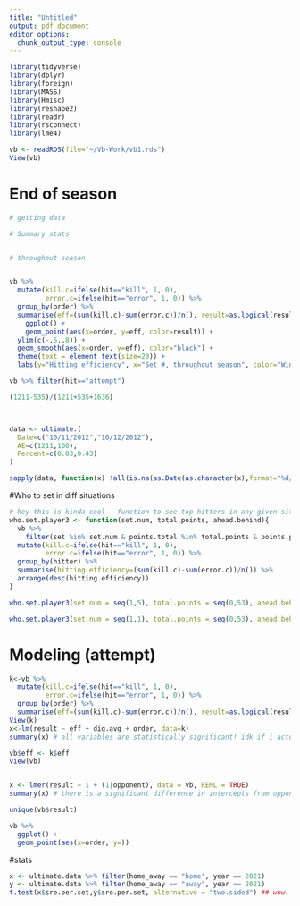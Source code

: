```yaml
---
title: "Untitled"
output: pdf_document
editor_options: 
  chunk_output_type: console
---
```


```r
library(tidyverse)
library(dplyr)
library(foreign)
library(MASS)
library(Hmisc)
library(reshape2)
library(readr)
library(rsconnect)
library(lme4)

vb <- readRDS(file="~/Vb-Work/vb1.rds")
View(vb)
```



# End of season

```r
# getting data

# Summary stats


# throughout season


vb %>%
  mutate(kill.c=ifelse(hit=="kill", 1, 0),
         error.c=ifelse(hit=="error", 1, 0)) %>% 
  group_by(order) %>% 
  summarise(eff=(sum(kill.c)-sum(error.c))/n(), result=as.logical(result)) %>%
    ggplot() +
    geom_point(aes(x=order, y=eff, color=result)) +
  ylim(c(-.5,.8)) +
  geom_smooth(aes(x=order, y=eff), color="black") +
  theme(text = element_text(size=20)) +
  labs(y="Hitting efficiency", x="Set #, throughout season", color="Win?")

vb %>% filter(hit=="attempt")

(1211-535)/(1211+535+1636)



data <- ultimate.(
  Date=c("10/11/2012","10/12/2012"),
  AE=c(1211,100),
  Percent=c(0.03,0.43)
)

sapply(data, function(x) !all(is.na(as.Date(as.character(x),format="%d/%m/%Y"))))
```

#Who to set in diff situations

```r
# hey this is kinda cool - function to see top hitters in any given situation. Note: the more restrictive you set the windows, the less data we have, so the less confidence we can have in the output
who.set.player3 <- function(set.num, total.points, ahead.behind){
  vb %>%
    filter(set %in% set.num & points.total %in% total.points & points.position %in% ahead.behind) %>% 
  mutate(kill.c=ifelse(hit=="kill", 1, 0),
         error.c=ifelse(hit=="error", 1, 0)) %>% 
  group_by(hitter) %>% 
  summarise(hitting.efficiency=(sum(kill.c)-sum(error.c))/n()) %>% 
  arrange(desc(hitting.efficiency))
}

who.set.player3(set.num = seq(1,5), total.points = seq(0,53), ahead.behind = seq(-13,18)) # no restrictions

who.set.player3(set.num = seq(1,1), total.points = seq(0,53), ahead.behind = seq(-13,53))
```


# Modeling (attempt)

```r
k<-vb %>%
  mutate(kill.c=ifelse(hit=="kill", 1, 0),
         error.c=ifelse(hit=="error", 1, 0)) %>% 
  group_by(order) %>% 
  summarise(eff=(sum(kill.c)-sum(error.c))/n(), result=as.logical(result), oss.avg= sum(oss)/n(), dig.avg = sum(dig)/n()) # each unique order is a different game
View(k)
x<-lm(result ~ eff + dig.avg + order, data=k)
summary(x) # all variables are statistically significant! idk if i actually did this right

vb$eff <- k$eff
view(vb)


x <- lmer(result ~ 1 + (1|opponent), data = vb, REML = TRUE)
summary(x) # there is a significant difference in intercepts from opponent to opponent

unique(vb$result)

vb %>% 
  ggplot() +
  geom_point(aes(x=order, y=))
```



#stats

```r
x <- ultimate.data %>% filter(home_away == "home", year == 2021)
y <- ultimate.data %>% filter(home_away == "away", year == 2021)
t.test(x$sre.per.set,y$sre.per.set, alternative = "two.sided") ## wow.
```
